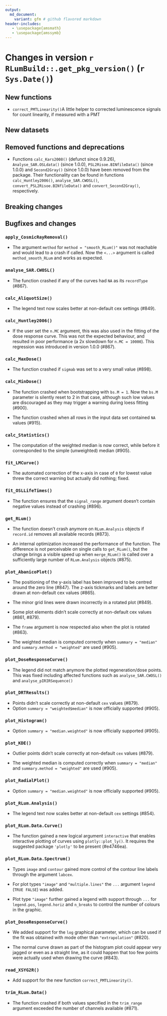 ```yaml
---
output:
  md_document:
    variant: gfm # github flavored markdown
header-includes:
   - \usepackage{amsmath}
   - \usepackage{amssymb}
---
```

<!-- NEWS.md was auto-generated by NEWS.Rmd. Please DO NOT edit by hand!-->

# Changes in version `r RLumBuild::.get_pkg_version()` (`r Sys.Date()`)

## New functions

* `correct_PMTLinearity()`A little helper to corrected luminescence signals for count linearity,
if measured with a PMT

## New datasets

## Removed functions and deprecations

* Functions `calc_Kars2008()` (defunct since 0.9.26), `Analyse_SAR.OSLdata()`
(since 1.0.0), `PSL2Risoe.BINfileData()` (since 1.0.0) and `Second2Gray()`
(since 1.0.0) have been removed from the package. Their functionality can be
found in functions `calc_Huntley2006()`, `analyse_SAR.CWOSL()`,
`convert_PSL2Risoe.BINfileData()` and `convert_Second2Gray()`, respectively.

## Breaking changes

## Bugfixes and changes

### `apply_CosmicRayRemoval()`

* The argument `method` for `method = "smooth_RLum()"` was not reachable and
would lead to a crash if called. Now the `<...>` argument is called
`method_smooth_RLum` and works as expected. 

### `analyse_SAR.CWOSL()`

* The function crashed if any of the curves had `NA` as its `recordType`
(#867).

### `calc_AliquotSize()`

* The legend text now scales better at non-default cex settings (#849).

### `calc_Huntley2006()`

* If the user set the `n.MC` argument, this was also used in the fitting of
the dose response curve. This was not the expected behaviour, and resulted
in poor performance (a 2x slowdown for `n.MC = 10000`). This regression was
introduced in version 1.0.0 (#867).

### `calc_MaxDose()`

* The function crashed if `sigmab` was set to a very small value (#898).

### `calc_MinDose()`

* The function crashed when bootstrapping with `bs.M = 1`. Now the `bs.M`
parameter is silently reset to 2 in that case, although such low values are
discouraged as they may trigger a warning during loess fitting (#900).

* The function crashed when all rows in the input data set contained `NA`
values (#915).

### `calc_Statistics()`

* The computation of the weighted median is now correct, while before it
corresponded to the simple (unweighted) median (#905).

### `fit_LMCurve()`

* The automated correction of the x-axis in case of `0` for lowest value threw 
the correct warning but actually did nothing; fixed. 

### `fit_OSLLifeTimes()`

* The function ensures that the `signal_range` argument doesn't contain
negative values instead of crashing (#896).

### `get_RLum()`

* The function doesn't crash anymore on `RLum.Analysis` objects if
`record.id` removes all available records (#873).

* An internal optimization increased the performance of the function. The
difference is not perceivable on single calls to `get_RLum()`, but the change
brings a visible speed up when `merge_RLum()` is called over a sufficiently
large number of `RLum.Analysis` objects (#875).

### `plot_AbanicoPlot()`

* The positioning of the y-axis label has been improved to be centred around
the zero line (#847). The z-axis tickmarks and labels are better drawn at
non-default cex values (#865).

* The minor grid lines were drawn incorrectly in a rotated plot (#849).

* Some plot elements didn't scale correctly at non-default cex values (#861,
#879).

* The `frame` argument is now respected also when the plot is rotated (#863).

* The weighted median is computed correctly when `summary = "median"` and
`summary.method = "weighted"` are used (#905).

### `plot_DoseResponseCurve()`

* The legend did not match anymore the plotted regeneration/dose points. This was
fixed including affected functions such as `analyse_SAR.CWOSL()` and `analyse_pIRIRSequence()` 

### `plot_DRTResults()`

* Points didn't scale correctly at non-default `cex` values (#879).
* Option `summary = "weighted$median"` is now officially supported (#905).

### `plot_Histogram()`

* Option `summary = "median.weighted"` is now officially supported (#905).

### `plot_KDE()`

* Outlier points didn't scale correctly at non-default `cex` values (#879).

* The weighted median is computed correctly when `summary = "median"` and
`summary.method = "weighted"` are used (#905).

### `plot_RadialPlot()`

* Option `summary = "median.weighted"` is now officially supported (#905).

### `plot_RLum.Analysis()`

* The legend text now scales better at non-default `cex` settings (#854).

### `plot_RLum.Data.Curve()`

* The function gained a new logical argument `interactive` that enables interactive
plotting of curves using `plotly::plot_ly()`. It requires the suggested package 
`'plotly'` to be present (#e4746ea).

### `plot_RLum.Data.Spectrum()`

* Types `image` and `contour` gained more control of the contour line labels through the argument `labcex`.

* For plot types `"image"` and `"multiple.lines"` the `...` argument `legend` (`TRUE` \ `FALSE`) was added.

* Plot type `"image"` further gained a legend with support through `...` for `legend.pos`, `legend.horiz` and `n_breaks` to
control the number of colours in the graphic.

### `plot_DoseResponseCurve()`

* We added support for the `log` graphical parameter, which can be used if
the fit was obtained with mode other than `"extrapolation"` (#820).

* The normal curve drawn as part of the histogram plot could appear very
jagged or even as a straight line, as it could happen that too few points
were actually used when drawing the curve (#843).

### `read_XSYG2R()`

* Add support for the new function `correct_PMTLinearity()`. 

### `trim_RLum.Data()`

* The function crashed if both values specified in the `trim_range` argument
  exceeded the number of channels available (#871).

